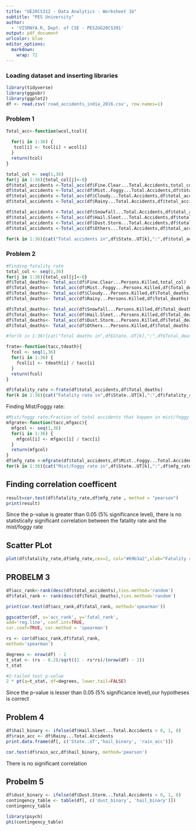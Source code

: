 ---
title: "UE20CS312 - Data Analytics - Worksheet 1b"
subtitle: "PES University"
author: 
  - 'VISMAYA.R, Dept. of CSE - PES2UG20CS391'
output: pdf_document
urlcolor: blue
editor_options: 
  markdown: 
    wrap: 72
---

### Loading dataset and inserting libraries

```{r}
library(tidyverse)
library(ggpubr)
library(ggplot2)
df <- read.csv('road_accidents_india_2016.csv', row.names=1)
```

### Problem 1

```{r}
Total_acc<-function(wcol,tcol){
  
  for(i in 1:36) {
   tcol[i] <- tcol[i] + wcol[i] 
  }
  return(tcol)
}

total_col <- seq(1,36)
for(j in 1:36){total_col[j]<-0}
df$total_accidents <-Total_acc(df$Fine.Clear...Total.Accidents,total_col)
df$total_accidents <-Total_acc(df$Mist..Foggy...Total.Accidents,df$total_accidents)
df$total_accidents <-Total_acc(df$Cloudy...Total.Accidents,df$total_accidents)
df$total_accidents <-Total_acc(df$Rainy...Total.Accidents,df$total_accidents)

df$total_accidents <-Total_acc(df$Snowfall...Total.Accidents,df$total_accidents)
df$total_accidents <-Total_acc(df$Hail.Sleet...Total.Accidents,df$total_accidents)
df$total_accidents <-Total_acc(df$Dust.Storm...Total.Accidents,df$total_accidents)
df$total_accidents <-Total_acc(df$Others...Total.Accidents,df$total_accidents)

for(k in 1:36){cat("Total accidents in",df$State..UT[k],":",df$total_accidents[k],fill=TRUE)}
```

### Problem 2

```{r}
#Finding fatality rate
total_col <- seq(1,36)
for(j in 1:36){total_col[j]<-0}
df$Total_deaths<- Total_acc(df$Fine.Clear...Persons.Killed,total_col)
df$Total_deaths<- Total_acc(df$Mist..Foggy...Persons.Killed,df$Total_deaths)
df$Total_deaths<- Total_acc(df$Cloudy...Persons.Killed,df$Total_deaths)
df$Total_deaths<- Total_acc(df$Rainy...Persons.Killed,df$Total_deaths)

df$Total_deaths<- Total_acc(df$Snowfall...Persons.Killed,df$Total_deaths)
df$Total_deaths<- Total_acc(df$Hail.Sleet...Persons.Killed,df$Total_deaths)
df$Total_deaths<- Total_acc(df$Dust.Storm...Persons.Killed,df$Total_deaths)
df$Total_deaths<- Total_acc(df$Others...Persons.Killed,df$Total_deaths)

#for(k in 1:36){cat("Total deaths in",df$State..UT[k],":",df$Total_deaths[k],fill=TRUE)}

frate<-function(tacc,tdeath){
  fcol <- seq(1,36)
  for(i in 1:36) {
    fcol[i] <- tdeath[i] / tacc[i] 
  }
  return(fcol)
}

df$fatality_rate <-frate(df$total_accidents,df$Total_deaths)
for(k in 1:36){cat("Fatality rate in",df$State..UT[k],":",df$fatality_rate[k],fill=TRUE)}
```

Finding Mist/Foggy rate:

```{r}
#Mist/foggy rate:Fraction of total accidents that happen in mist/foggy conditions
mfgrate<-function(tacc,mfgacc){
  mfgcol <- seq(1,36)
  for(i in 1:36) {
    mfgcol[i] <- mfgacc[i] / tacc[i] 
  }
  return(mfgcol)
}
df$mfg_rate <-mfgrate(df$total_accidents,df$Mist..Foggy...Total.Accidents)
for(k in 1:36){cat("Mist/Foggy rate in",df$State..UT[k],":",df$mfg_rate[k],fill=TRUE)}
```

## Finding correlation coefficent

```{r}
result=cor.test(df$fatality_rate,df$mfg_rate , method = "pearson")
print(result)
```

Since the p-value is greater than 0.05 (5% significance level), there is
no statistically significant correlation between the fatality rate and
the mist/foggy rate

## Scatter PLot

```{r}
plot(df$fatality_rate,df$mfg_rate,cex=2, col="#69b3a2",xlab="Fatality rate", ylab="misty/foggy rate",main="Plot of fatality rate vs mist/foggy rate" )
```

## PROBELM 3

```{r}
df$acc_rank<-rank(desc(df$total_accidents),ties.method='random')
df$fatal_rank <- rank(desc(df$Total_deaths),ties.method='random')

print(cor.test(df$acc_rank,df$fatal_rank, method='spearman'))

```

```{r}
ggscatter(df, x='acc_rank', y='fatal_rank',
add='reg.line', conf.int=TRUE,
cor.coef=TRUE, cor.method = 'spearman')
```

```{r}
rs <- cor(df$acc_rank,df$fatal_rank,
method='spearman')

degrees <- nrow(df) - 2
t_stat <- (rs - 0.2)/sqrt((1 - rs*rs)/(nrow(df) - 2))
t_stat

#2-tailed test p-value
2 * pt(q=t_stat, df=degrees, lower.tail=FALSE)
```

Since the p-value is lesser than 0.05 (5% significance level),our
hypotheses is correct

## Problem 4

```{r}
df$hail_binary <- ifelse(df$Hail.Sleet...Total.Accidents > 0, 1, 0)
df$rain_acc <- df$Rainy...Total.Accidents
print.data.frame(df[, c('State..UT','hail_binary', 'rain_acc')])

```

```{r}
cor.test(df$rain_acc,df$hail_binary, method='pearson')
```

There is no significant correlation

## Probelm 5

```{r}
df$dust_binary <- ifelse(df$Dust.Storm...Total.Accidents > 0, 1, 0)
contingency_table <- table(df[, c('dust_binary', 'hail_binary')])
contingency_table

library(psych)
phi(contingency_table)

```
